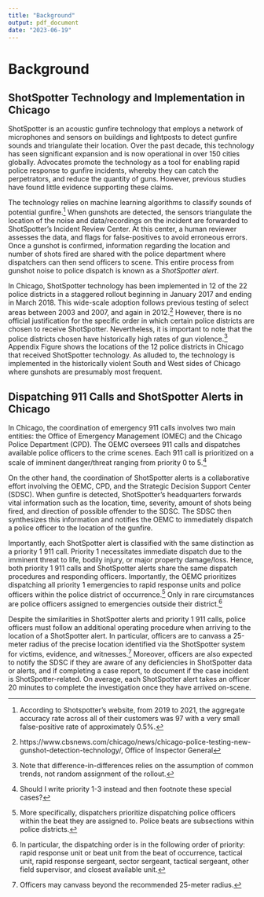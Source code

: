 ```yaml
---
title: "Background"
output: pdf_document
date: "2023-06-19"
---
```



# Background

## ShotSpotter Technology and Implementation in Chicago

ShotSpotter is an acoustic gunfire technology that employs a network of microphones and sensors on buildings and lightposts to detect gunfire sounds and triangulate their location. Over the past decade, this technology has seen significant expansion and is now operational in over 150 cities globally. Advocates promote the technology as a tool for enabling rapid police response to gunfire incidents, whereby they can catch the perpetrators, and reduce the quantity of guns. However, previous studies have found little evidence supporting these claims. 

The technology relies on machine learning algorithms to classify sounds of potential gunfire.^[According to Shotspotter's website, from 2019 to 2021, the aggregate accuracy rate across all of their customers was 97 with a very small false-positive rate of approximately 0.5%.] When gunshots are detected, the sensors triangulate the location of the noise and data/recordings on the incident are forwarded to ShotSpotter's Incident Review Center. At this center, a human reviewer assesses the data, and flags for false-positives to avoid erroneous errors. Once a gunshot is confirmed, information regarding the location and number of shots fired are shared with the police department where dispatchers can then send officers to scene. This entire process from gunshot noise to police dispatch is known as a *ShotSpotter alert*. 

In Chicago, ShotSpotter technology has been implemented in 12 of the 22 police districts in a staggered rollout beginning in January 2017 and ending in March 2018. This wide-scale adoption follows previous testing of select areas between 2003 and 2007, and again in 2012.^[https://www.cbsnews.com/chicago/news/chicago-police-testing-new-gunshot-detection-technology/, Office of Inspector General] However, there is no official justification for the specific order in which certain police districts are chosen to receive ShotSpotter. Nevertheless, it is important to note that the police districts chosen have historically high rates of gun violence.^[Note that difference-in-differences relies on the assumption of common trends, not random assignment of the rollout.] Appendix Figure \ref{map} shows the locations of the 12 police districts in Chicago that received ShotSpotter technology. As alluded to, the technology is implemented in the historically violent South and West sides of Chicago where gunshots are presumably most frequent.

## Dispatching 911 Calls and ShotSpotter Alerts in Chicago

In Chicago, the coordination of emergency 911 calls involves two main entities: the Office of Emergency Management (OMEC) and the Chicago Police Department (CPD). The OEMC oversees 911 calls and dispatches available police officers to the crime scenes. Each 911 call is prioritized on a scale of imminent danger/threat ranging from priority 0 to 5.^[Should I write priority 1-3 instead and then footnote these special cases?]

On the other hand, the coordination of ShotSpotter alerts is a collaborative effort involving the OEMC, CPD, and the Strategic Decision Support Center (SDSC). When gunfire is detected, ShotSpotter's headquarters forwards vital information such as the location, time, severity, amount of shots being fired, and direction of possible offender to the SDSC. The SDSC then synthesizes this information and notifies the OEMC to immediately dispatch a police officer to the location of the gunfire.

Importantly, each ShotSpotter alert is classified with the same distinction as a priority 1 911 call. Priority 1 necessitates immediate dispatch due to the imminent threat to life, bodily injury, or major property damage/loss. Hence, both priority 1 911 calls and ShotSpotter alerts share the same dispatch procedures and responding officers. Importantly, the OEMC prioritizes dispatching all priority 1 emergencies to rapid response units and police officers within the police district of occurrence.^[More specifically, dispatchers prioritize dispatching police officers within the beat they are assigned to. Police beats are subsections within police districts.] Only in rare circumstances are police officers assigned to emergencies outside their district.^[In particular, the dispatching order is in the following order of priority: rapid response unit or beat unit from the beat of occurrence, tactical unit, rapid response sergeant, sector sergeant, tactical sergeant, other field supervisor, and closest available unit.]

Despite the similarities in ShotSpotter alerts and priority 1 911 calls, police officers must follow an additional operating procedure when arriving to the location of a ShotSpotter alert. In particular, officers are to canvass a 25-meter radius of the precise location identified via the ShotSpotter system for victims, evidence, and witnesses.^[Officers may canvass beyond the recommended 25-meter radius.] Moreover, officers are also expected to notify the SDSC if they are aware of any deficiencies in ShotSpotter data or alerts, and if completing a case report, to document if the case incident is ShotSpotter-related. On average, each ShotSpotter alert takes an officer 20 minutes to complete the investigation once they have arrived on-scene. 



